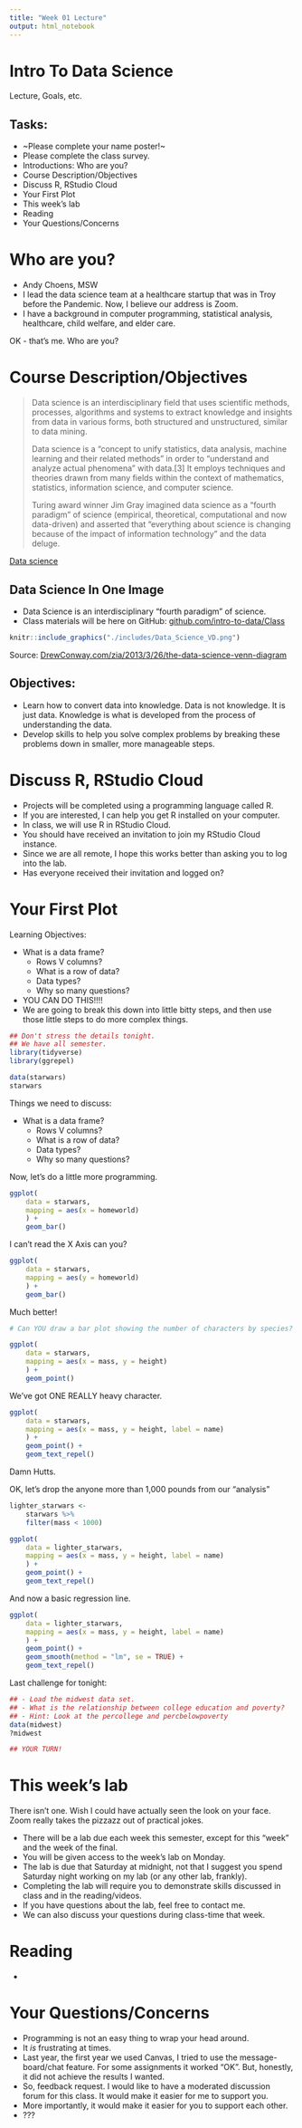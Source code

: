 ```yaml
---
title: "Week 01 Lecture"
output: html_notebook
---
```


# Intro To Data Science

Lecture, Goals, etc.


## Tasks:
- ~Please complete your name poster!~
- Please complete the class survey.
- Introductions: Who are you?
- Course Description/Objectives
- Discuss R, RStudio Cloud
- Your First Plot
- This week's lab
- Reading
- Your Questions/Concerns



# Who are you?

- Andy Choens, MSW
- I lead the data science team at a healthcare startup that was in
  Troy before the Pandemic. Now, I believe our address is Zoom.
- I have a background in computer programming, statistical analysis,
  healthcare, child welfare, and elder care.
  
OK - that's me. Who are you?

# Course Description/Objectives

> Data science is an interdisciplinary field that uses scientific
> methods, processes, algorithms and systems to extract knowledge and
> insights from data in various forms, both structured and
> unstructured, similar to data mining.
> 
> Data science is a "concept to unify statistics, data analysis, machine
> learning and their related methods" in order to "understand and
> analyze actual phenomena" with data.[3] It employs techniques and
> theories drawn from many fields within the context of mathematics,
> statistics, information science, and computer science.
> 
> Turing award winner Jim Gray imagined data science as a "fourth
> paradigm" of science (empirical, theoretical, computational and now
> data-driven) and asserted that "everything about science is changing
> because of the impact of information technology" and the data
> deluge.

[Data science](https://en.wikipedia.org/wiki/Data_science)

## Data Science In One Image

- Data Science is an interdisciplinary "fourth paradigm" of science.
- Class materials will be here on GitHub: [github.com/intro-to-data/Class](https://github.com/intro-to-data/Class)

```r
knitr::include_graphics("./includes/Data_Science_VD.png")
```

Source: [DrewConway.com/zia/2013/3/26/the-data-science-venn-diagram](http://drewconway.com/zia/2013/3/26/the-data-science-venn-diagram)

## Objectives:

- Learn how to convert data into knowledge. Data is not knowledge. It
  is just data. Knowledge is what is developed from the process of
  understanding the data.
- Develop skills to help you solve complex problems by breaking these
  problems down in smaller, more manageable steps.



# Discuss R, RStudio Cloud

- Projects will be completed using a programming language called R.
- If you are interested, I can help you get R installed on your
  computer.
- In class, we will use R in RStudio Cloud.
- You should have received an invitation to join my RStudio Cloud
  instance.
- Since we are all remote, I hope this works better than asking you to
  log into the lab.
- Has everyone received their invitation and logged on?



# Your First Plot

Learning Objectives:

- What is a data frame?
    - Rows V columns?
    - What is a row of data?
    - Data types?
    - Why so many questions?
- YOU CAN DO THIS!!!!
- We are going to break this down into little bitty steps, and then
  use those little steps to do more complex things.

```r
## Don't stress the details tonight.
## We have all semester.
library(tidyverse)
library(ggrepel)

data(starwars)
starwars
```

Things we need to discuss:

- What is a data frame?
    - Rows V columns?
    - What is a row of data?
    - Data types?
    - Why so many questions?
    
Now, let's do a little more programming.

```r
ggplot(
    data = starwars,
    mapping = aes(x = homeworld)
    ) +
    geom_bar()
```

I can't read the X Axis can you?


```r
ggplot(
    data = starwars,
    mapping = aes(y = homeworld)
    ) +
    geom_bar()
```

Much better!

```r

# Can YOU draw a bar plot showing the number of characters by species?

```

```r
ggplot(
    data = starwars,
    mapping = aes(x = mass, y = height)
    ) +
    geom_point()
```

We've got ONE REALLY heavy character.


```r
ggplot(
    data = starwars,
    mapping = aes(x = mass, y = height, label = name)
    ) +
    geom_point() +
    geom_text_repel()
```

Damn Hutts.

OK, let's drop the anyone more than 1,000 pounds from our "analysis"

```r
lighter_starwars <-
    starwars %>%
    filter(mass < 1000)

ggplot(
    data = lighter_starwars,
    mapping = aes(x = mass, y = height, label = name)
    ) +
    geom_point() +
    geom_text_repel()
```

And now a basic regression line.

```r
ggplot(
    data = lighter_starwars,
    mapping = aes(x = mass, y = height, label = name)
    ) +
    geom_point() +
    geom_smooth(method = "lm", se = TRUE) +
    geom_text_repel()
```

Last challenge for tonight:

```r
## - Load the midwest data set.
## - What is the relationship between college education and poverty?
## - Hint: Look at the percollege and percbelowpoverty
data(midwest)
?midwest

## YOUR TURN!

```



# This week's lab

There isn't one. Wish I could have actually seen the look on your
face. Zoom really takes the pizzazz out of practical jokes.

- There will be a lab due each week this semester, except for this
  "week" and the week of the final.
- You will be given access to the week's lab on Monday.
- The lab is due that Saturday at midnight, not that I suggest you
  spend Saturday night working on my lab (or any other lab, frankly).
- Completing the lab will require you to demonstrate skills discussed
  in class and in the reading/videos.
- If you have questions about the lab, feel free to contact me.
- We can also discuss your questions during class-time that week.



# Reading

- 



# Your Questions/Concerns

- Programming is not an easy thing to wrap your head around.
- It _is_ frustrating at times.
- Last year, the first year we used Canvas, I tried to use the
  message-board/chat feature. For some assignments it worked
  "OK". But, honestly, it did not achieve the results I wanted.
- So, feedback request. I would like to have a moderated discussion
  forum for this class. It would make it easier for me to support you.
- More importantly, it would make it easier for you to support each
  other.
- ???
